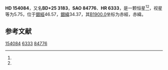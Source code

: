{{Starbox begin
| name = HD 154084
}}
{{Starbox observe
| epoch = [[J2000.0|J2000.0]]
| constell = {{星座名待查}}<ref name=SIMBAD>{{cite web
 | url=http://simbad.u-strasbg.fr/simbad/sim-id?Ident=HR+6333
 | title=Pulsating variable Star
 | publisher=Centre de Données astronomiques de Strasbourg
 | work=SIMBAD
 | accessdate=2012-07-13
 | archive-date=2016-03-18
 | archive-url=https://web.archive.org/web/20160318103640/http://simbad.u-strasbg.fr/simbad/sim-id?Ident=HR+6333
 | dead-url=no
 }}</ref><ref name=DATA>{{cite web
 | url=http://vizier.u-strasbg.fr/viz-bin/VizieR-5?-out.add=.&-source=5050&-corr=PK=HR&-out.max=9999&HR=6333
 | title=VizieR Detailed Page
 | accessdate=2012-07-13
 | archive-date=2016-03-04
 | archive-url=https://web.archive.org/web/20160304225543/http://vizier.u-strasbg.fr/viz-bin/VizieR-5?-out.add=.&-source=5050&-corr=PK=HR&-out.max=9999&HR=6333
 | dead-url=no
 }}</ref>
| 星官 = 
| ra = {{RA|17|2|18.7}}<ref name=SIMBAD /><ref name=DATA />
| dec = {{DEC|+25|30|20}}<ref name=SIMBAD /><ref name=DATA />
| appmag_v = 5.75<ref name=SIMBAD /><ref name=DATA />
}}
{{Starbox character
| class = gG7<ref name=SIMBAD /><ref name=DATA />
| b-v = 1.02<ref name=SIMBAD /><ref name=DATA />
| u-b = 0.79<ref name=SIMBAD /><ref name=DATA />
| r-i = <ref name=SIMBAD /><ref name=DATA />
| variable = 
}}
{{Starbox astrometry
| radial_v = 0.79
| prop_mo_ra = -50
| parallax = 0.014
| p_error = 
}}
{{Starbox catalog
| names =BD+25 3183，[[SAO星表|SAO]] 84776，[[HD星表|HD]] 154084，[[HR星表|HR]] 6333}}
{{Starbox reference |Simbad=HR+6333}}
{{Starbox end}}

'''HD 154084'''，又名'''BD+25 3183'''，'''SAO 84776'''、'''HR 6333'''，是一颗恒星<ref name=SIMBAD /><ref name=DATA />，视星等为5.75，位于[[銀道座標系|銀經]]46.57，[[銀道座標系|銀緯]]34.37，其[[B1900.0|B1900.0]]坐标为赤經{{RA|16|58|12.7}}，赤緯{{DEC|+25|34.37|47}}。

== 参考文献 ==
{{reflist}}

{{star-stub}}

[[Category:HD和HDE天體|154084]]
[[Category:HR天體|6333]]
[[Category:SAO天體|84776]]